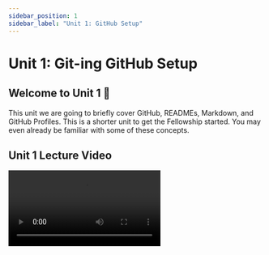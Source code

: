 ```yaml
---
sidebar_position: 1
sidebar_label: "Unit 1: GitHub Setup"
---
```



# Unit 1: Git-ing GitHub Setup

## Welcome to Unit 1 👋

This unit we are going to briefly cover GitHub, READMEs, Markdown, and GitHub Profiles. This is a shorter unit to get the Fellowship started. You may even already be familiar with some of these concepts. 

## Unit 1 Lecture Video

<Video src="https://www.youtube.com/embed/bJKevRR554o" />

## GitHub

[GitHub](https://github.com) is a website for you to backup your code. It makes it easy for you to collaborate on projects with others. You should treat it like a portfolio for your work as a software developer.

Create an account at [https://github.com/signup](https://github.com/signup). Optional, but highly recommended to also sign up for the [Student Developer Pack](https://education.github.com/pack)!  
*Note: Since you will have this for a long time, use your personal email, not your school email.*

## README.md

Every project you make should have a README. The README is the first thing that people will see when they look at your project on GitHub; it's your opportunity to make a good impression!

Project READMEs should usually have the following:

- Project description
- Screenshots or gifs of the project in action
- How someone can get started with the project
- Who has built/contributed to the project

READMEs are written in a language called **Markdown**.

## Markdown

Markdown is a markup language to add formatting elements to your text.  The `.md` file extension indicates that the file is written in Markdown.

### Headings

Headings are the titles of your sections. To create a heading, add one to six `#` symbols before the text. The more `#` symbols you use, the less important that heading is.

![Headings](../static/img/unit1/headings.png)

### Text Formatting

We can also do some text formatting, just like in Word.

| Plaintext | Markdown |
| --- | --- |
| \*\*Bold\*\* | **Bold** |
| \*Italic\* | *Italic* |
| \*\*\*Bold and Italic\*\*\* | ***Bold and Italic*** |
| \~Strikethrough\~ | ~~Strikethrough~~ |
| \`code\` | `code` |
| \[Link\](htttps://studentcouncil.ics.uci.edu) | [Link](htttps://studentcouncil.ics.uci.edu) |
| - List Item 1<br/>- List Item 2<br/>- List Item 3 | • List Item 1<br/>• List Item 2<br/>• List Item 3 |

### Newlines

Newlines are often the trickiest for markdown beginners. 

To create a newline, you have two options:

- Add 2 spaces to the end of the previous line
- Add an extra newline

| Text | Markdown |
| --- | --- |
| `This is a line.`<br/>`But it doesn't have 2 spaces on the end.` | `This is a line. But it doesn't have two 2 on the end.` |
| <code>This line DOES have 2 spaces. &nbsp;&nbsp;</code><br/>`So it's on a newline!` | `This line DOES have 2 spaces.`<br/>`So it's on a newline!` |
| `This has an extra newline`<br/>`‎` <br/>`So it works too!` | `This has an extra newline` <br/>`So it works too!` |

### Images

You can also include images in a README! There's a few ways to do this:

- Reference the URL of an image `![Alt text for the image](https://url_foreurl.com)`
- Reference a file in your folder `![Alt text for the image](/images/mypic.png)`
- Or just copy+paste a picture in the GitHub text editor in your browser!

### + More!

There's WAY more that you can do with Markdown. Take a minute to look through [GitHub's Markdown Guide](https://docs.github.com/en/github/writing-on-github/getting-started-with-writing-and-formatting-on-github/basic-writing-and-formatting-syntax) and checkout all the cool things you can do with Markdown!

Can you figure out how to add quotes or multiline code?

## GitHub Profile README

Did you know that GitHub profiles can have a README too? This is a special hidden feature on GitHub that will help set you apart from other accounts!

![readme](../static/img/unit1/readme.png)

To create a GitHub Profile README, you just need to create a repository with the same name as your username and add a README.md file to that repo.

Some people get really fancy with these. Here are a few [Awesome GitHub Profile README Examples](https://abhisheknaiidu.github.io/awesome-github-profile-readme/).  

## Assignment

Your assignment for this unit is to create a [GitHub account](https://github.com/signup) and add a GitHub Profile README. 
Already have one? Great! You can relax or continue to improve it.

Here's a guide on [creating your GitHub profile README](https://docs.github.com/en/account-and-profile/setting-up-and-managing-your-github-profile/customizing-your-profile/managing-your-profile-readme). 

### Deliverables

**Required Tasks**
 - Create a GitHub Account
 - Create a Profile README with:
   - A header
   - At least 300 characters
   - At least one instance of Bold or Italics text
   - At least one external link

**Optional** **Stretch Goals**

 - Add a name, description, and profile picture to your GitHub account
 - Add an image in your Profile README


### Submission

Complete the [Google Form](https://forms.gle/ve16FzUfq57HsyUi6). Please use your UCI email. 

<iframe src="https://docs.google.com/forms/d/e/1FAIpQLSf0A1aXDnppcJQnmMDrDAKw4WZyq2ot8JS5mOFGGnl0hU0ncg/viewform?embedded=true" width="100%" height="1500" frameborder="0" marginheight="0" marginwidth="0">Loading…</iframe>

## External Resources

- README
    - [About READMEs](https://docs.github.com/en/repositories/managing-your-repositorys-settings-and-features/customizing-your-repository/about-readmes)
- Markdown
    - [Markdown Guide Cheatsheet](https://www.markdownguide.org/cheat-sheet/)
    - [GitHub's Markdown Guide](https://docs.github.com/en/github/writing-on-github/getting-started-with-writing-and-formatting-on-github/basic-writing-and-formatting-syntax)
- GitHub Profile README
    - [Creating your profile README Guide](https://docs.github.com/en/account-and-profile/setting-up-and-managing-your-github-profile/customizing-your-profile/managing-your-profile-readme)
    - [Awesome GitHub Profile README Examples](https://abhisheknaiidu.github.io/awesome-github-profile-readme/)